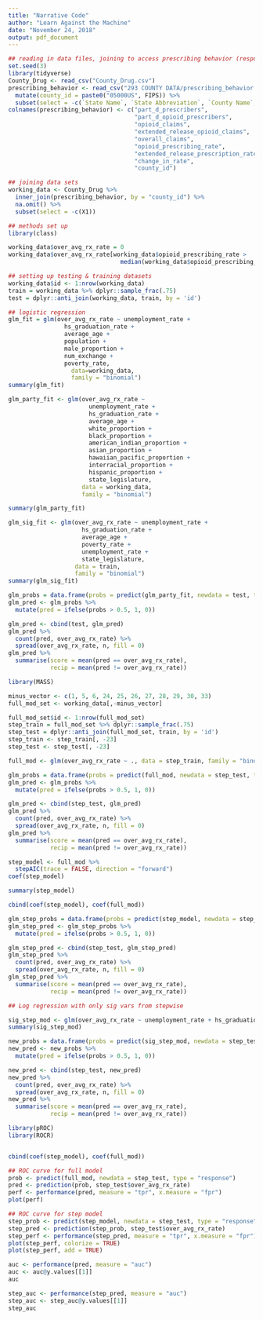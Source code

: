 ```yaml
---
title: "Narrative Code"
author: "Learn Against the Machine"
date: "November 24, 2018"
output: pdf_document
---
```


```r
## reading in data files, joining to access prescribing behavior (response vars)
set.seed(3)
library(tidyverse)
County_Drug <- read_csv("County_Drug.csv")
prescribing_behavior <- read_csv("293 COUNTY DATA/prescribing_behavior.csv") %>%
  mutate(county_id = paste0("05000US", FIPS)) %>%
  subset(select = -c(`State Name`, `State Abbreviation`, `County Name`, `FIPS`))
colnames(prescribing_behavior) <- c("part_d_prescribers",
                                    "part_d_opioid_prescribers",
                                    "opioid_claims",
                                    "extended_release_opioid_claims",
                                    "overall_claims",
                                    "opioid_prescribing_rate",
                                    "extended_release_prescription_rate",
                                    "change_in_rate",
                                    "county_id")

## joining data sets
working_data <- County_Drug %>%
  inner_join(prescribing_behavior, by = "county_id") %>%
  na.omit() %>%
  subset(select = -c(X1))

```

```r
## methods set up
library(class)

working_data$over_avg_rx_rate = 0
working_data$over_avg_rx_rate[working_data$opioid_prescribing_rate >
                                median(working_data$opioid_prescribing_rate)] = 1

## setting up testing & training datasets
working_data$id <- 1:nrow(working_data)
train = working_data %>% dplyr::sample_frac(.75)
test = dplyr::anti_join(working_data, train, by = 'id')

```

```r
## logistic regression
glm_fit = glm(over_avg_rx_rate ~ unemployment_rate +
                hs_graduation_rate +
                average_age +
                population +
                male_proportion +
                num_exchange +
                poverty_rate,
                  data=working_data,
                  family = "binomial")
summary(glm_fit)

glm_party_fit <- glm(over_avg_rx_rate ~ 
                       unemployment_rate + 
                       hs_graduation_rate + 
                       average_age + 
                       white_proportion + 
                       black_proportion + 
                       american_indian_proportion + 
                       asian_proportion + 
                       hawaiian_pacific_proportion + 
                       interracial_proportion + 
                       hispanic_proportion + 
                       state_legislature, 
                     data = working_data, 
                     family = "binomial")

summary(glm_party_fit)

glm_sig_fit <- glm(over_avg_rx_rate ~ unemployment_rate +
                     hs_graduation_rate +
                     average_age +
                     poverty_rate +
                     unemployment_rate +
                     state_legislature,
                   data = train,
                   family = "binomial")
summary(glm_sig_fit)

glm_probs = data.frame(probs = predict(glm_party_fit, newdata = test, type = "response"))
glm_pred <- glm_probs %>%
  mutate(pred = ifelse(probs > 0.5, 1, 0))

glm_pred <- cbind(test, glm_pred)
glm_pred %>%
  count(pred, over_avg_rx_rate) %>%
  spread(over_avg_rx_rate, n, fill = 0)
glm_pred %>%
  summarise(score = mean(pred == over_avg_rx_rate), 
            recip = mean(pred != over_avg_rx_rate))

```

```r
library(MASS)

minus_vector <- c(1, 5, 6, 24, 25, 26, 27, 28, 29, 30, 33)
full_mod_set <- working_data[,-minus_vector]

full_mod_set$id <- 1:nrow(full_mod_set)
step_train = full_mod_set %>% dplyr::sample_frac(.75)
step_test = dplyr::anti_join(full_mod_set, train, by = 'id')
step_train <- step_train[, -23]
step_test <- step_test[, -23]

full_mod <- glm(over_avg_rx_rate ~ ., data = step_train, family = "binomial")

glm_probs = data.frame(probs = predict(full_mod, newdata = step_test, type = "response"))
glm_pred <- glm_probs %>%
  mutate(pred = ifelse(probs > 0.5, 1, 0))

glm_pred <- cbind(step_test, glm_pred)
glm_pred %>%
  count(pred, over_avg_rx_rate) %>%
  spread(over_avg_rx_rate, n, fill = 0)
glm_pred %>%
  summarise(score = mean(pred == over_avg_rx_rate), 
            recip = mean(pred != over_avg_rx_rate))

step_model <- full_mod %>%
  stepAIC(trace = FALSE, direction = "forward")
coef(step_model)

summary(step_model)

cbind(coef(step_model), coef(full_mod))

glm_step_probs = data.frame(probs = predict(step_model, newdata = step_test, type = "response"))
glm_step_pred <- glm_step_probs %>%
  mutate(pred = ifelse(probs > 0.5, 1, 0))

glm_step_pred <- cbind(step_test, glm_step_pred)
glm_step_pred %>%
  count(pred, over_avg_rx_rate) %>%
  spread(over_avg_rx_rate, n, fill = 0)
glm_step_pred %>%
  summarise(score = mean(pred == over_avg_rx_rate), 
            recip = mean(pred != over_avg_rx_rate))
```

```r
## Log regression with only sig vars from stepwise

sig_step_mod <- glm(over_avg_rx_rate ~ unemployment_rate + hs_graduation_rate + average_age + no_hispanic_proportion + state_legislature + poverty_rate + change_in_rate, data = step_test, family = "binomial")
summary(sig_step_mod)

new_probs = data.frame(probs = predict(sig_step_mod, newdata = step_test, type = "response"))
new_pred <- new_probs %>%
  mutate(pred = ifelse(probs > 0.5, 1, 0))

new_pred <- cbind(step_test, new_pred)
new_pred %>%
  count(pred, over_avg_rx_rate) %>%
  spread(over_avg_rx_rate, n, fill = 0)
new_pred %>%
  summarise(score = mean(pred == over_avg_rx_rate), 
            recip = mean(pred != over_avg_rx_rate))

```

```r
library(pROC)
library(ROCR)


cbind(coef(step_model), coef(full_mod))

## ROC curve for full model
prob <- predict(full_mod, newdata = step_test, type = "response")
pred <- prediction(prob, step_test$over_avg_rx_rate)
perf <- performance(pred, measure = "tpr", x.measure = "fpr")
plot(perf)

## ROC curve for step model
step_prob <- predict(step_model, newdata = step_test, type = "response")
step_pred <- prediction(step_prob, step_test$over_avg_rx_rate)
step_perf <- performance(step_pred, measure = "tpr", x.measure = "fpr")
plot(step_perf, colorize = TRUE)
plot(step_perf, add = TRUE)

auc <- performance(pred, measure = "auc")
auc <- auc@y.values[[1]]
auc

step_auc <- performance(step_pred, measure = "auc")
step_auc <- step_auc@y.values[[1]]
step_auc



```
